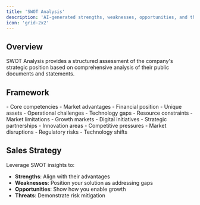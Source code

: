 ```yaml
---
title: 'SWOT Analysis'
description: 'AI-generated strengths, weaknesses, opportunities, and threats analysis'
icon: 'grid-2x2'
---
```


## Overview

SWOT Analysis provides a structured assessment of the company's strategic position based on comprehensive analysis of their public documents and statements.

## Framework

<Tabs>
  <Tab title="Strengths">
    - Core competencies
    - Market advantages
    - Financial position
    - Unique assets
  </Tab>
  <Tab title="Weaknesses">
    - Operational challenges
    - Technology gaps
    - Resource constraints
    - Market limitations
  </Tab>
  <Tab title="Opportunities">
    - Growth markets
    - Digital initiatives
    - Strategic partnerships
    - Innovation areas
  </Tab>
  <Tab title="Threats">
    - Competitive pressures
    - Market disruptions
    - Regulatory risks
    - Technology shifts
  </Tab>
</Tabs>

## Sales Strategy

Leverage SWOT insights to:
- **Strengths**: Align with their advantages
- **Weaknesses**: Position your solution as addressing gaps
- **Opportunities**: Show how you enable growth
- **Threats**: Demonstrate risk mitigation
